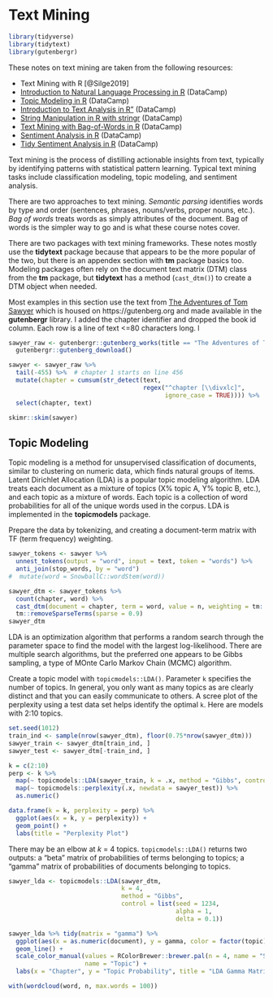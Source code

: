 # Text Mining

```r
library(tidyverse)
library(tidytext)
library(gutenbergr)
```

These notes on text mining are taken from the following resources:

* Text Mining with R [@Silge2019]
* [Introduction to Natural Language Processing in R](https://campus.datacamp.com/courses/introduction-to-natural-language-processing-in-r) (DataCamp)
* [Topic Modeling in R](https://www.datacamp.com/courses/topic-modeling-in-r) (DataCamp)
* [Introduction to Text Analysis in R"](https://www.datacamp.com/courses/introduction-to-text-analysis-in-r) (DataCamp)
* [String Manipulation in R with stringr](https://www.datacamp.com/courses/string-manipulation-with-stringr-in-r) (DataCamp)
* [Text Mining with Bag-of-Words in R](https://www.datacamp.com/courses/text-mining-with-bag-of-words-in-r) (DataCamp)
* [Sentiment Analysis in R](https://www.datacamp.com/courses/sentiment-analysis-in-r) (DataCamp)
* [Tidy Sentiment Analysis in R](https://www.datacamp.com/community/tutorials/sentiment-analysis-R) (DataCamp)


Text mining is the process of distilling actionable insights from text, typically by identifying patterns with statistical pattern learning. Typical text mining tasks include classification modeling, topic modeling, and sentiment analysis.

There are two approaches to text mining.  *Semantic parsing* identifies words by type and order (sentences, phrases, nouns/verbs, proper nouns, etc.).  *Bag of words* treats words as simply attributes of the document.  Bag of words is the simpler way to go and is what these course notes cover.

There are two packages with text mining frameworks. These notes mostly use the **tidytext** package because that appears to be the more popular of the two, but there is an appendex section with **tm** package basics too. Modeling packages often rely on the document text matrix (DTM) class from the **tm** package, but **tidytext** has a method (`cast_dtm()`) to create a DTM object when needed.

Most examples in this section use the text from <u>The Adventures of Tom Sawyer</u> which is housed on https://gutenberg.org and made available in the **gutenbergr** library. I added the chapter identifier and dropped the book id column. Each row is a line of text <=80 characters long.
l
```r
sawyer_raw <- gutenbergr::gutenberg_works(title == "The Adventures of Tom Sawyer") %>%
  gutenbergr::gutenberg_download()

sawyer <- sawyer_raw %>%
  tail(-455) %>%  # chapter 1 starts on line 456
  mutate(chapter = cumsum(str_detect(text, 
                                     regex("^chapter [\\divxlc]", 
                                           ignore_case = TRUE)))) %>%
  select(chapter, text)

skimr::skim(sawyer)
```


## Topic Modeling

Topic modeling is a method for unsupervised classification of documents, similar to clustering on numeric data, which finds natural groups of items.  Latent Dirichlet Allocation (LDA) is a popular topic modeling algorithm. LDA treats each document as a mixture of topics (X% topic A, Y% topic B, etc.), and each topic as a mixture of words.  Each topic is a collection of word probabilities for all of the unique words used in the corpus. LDA is implemented in the **topicmodels** package.

Prepare the data by tokenizing, and creating a document-term matrix with TF (term frequency) weighting. 

```r
sawyer_tokens <- sawyer %>%
  unnest_tokens(output = "word", input = text, token = "words") %>%
  anti_join(stop_words, by = "word")
#  mutate(word = SnowballC::wordStem(word))

sawyer_dtm <- sawyer_tokens %>%
  count(chapter, word) %>%
  cast_dtm(document = chapter, term = word, value = n, weighting = tm::weightTf) %>%
  tm::removeSparseTerms(sparse = 0.9)
sawyer_dtm
```
 
LDA is an optimization algorithm that performs a random search through the parameter space to find the model with the largest log-likelihood. There are multiple search algorithms, but the preferred one appears to be Gibbs sampling, a type of MOnte Carlo Markov Chain (MCMC) algorithm.

Create a topic model with `topicmodels::LDA()`.  Parameter `k` specifies the number of topics. In general, you only want as many topics as are clearly distinct and that you can easily communicate to others. A scree plot of the perplexity using a test data set helps identify the optimal `k`. Here are models with 2:10 topics.

```r
set.seed(1012)
train_ind <- sample(nrow(sawyer_dtm), floor(0.75*nrow(sawyer_dtm)))
sawyer_train <- sawyer_dtm[train_ind, ]
sawyer_test <- sawyer_dtm[-train_ind, ]

k = c(2:10)
perp <- k %>% 
  map(~ topicmodels::LDA(sawyer_train, k = .x, method = "Gibbs", control = list(seed = 1234))) %>%
  map(~ topicmodels::perplexity(.x, newdata = sawyer_test)) %>%
  as.numeric()

data.frame(k = k, perplexity = perp) %>%
  ggplot(aes(x = k, y = perplexity)) + 
  geom_point() + 
  labs(title = "Perplexity Plot")
```

There may be an elbow at *k* = 4 topics. 
`topicmodels::LDA()` returns two outputs: a "beta" matrix of probabilities of terms belonging to topics; a "gamma" matrix of probabilities of documents belonging to topics.

```r
sawyer_lda <- topicmodels::LDA(sawyer_dtm, 
                               k = 4, 
                               method = "Gibbs", 
                               control = list(seed = 1234,
                                              alpha = 1,
                                              delta = 0.1))
```

```r
sawyer_lda %>% tidy(matrix = "gamma") %>%
  ggplot(aes(x = as.numeric(document), y = gamma, color = factor(topic))) +
  geom_line() +
  scale_color_manual(values = RColorBrewer::brewer.pal(n = 4, name = "Set1"),
                     name = "Topic") +
  labs(x = "Chapter", y = "Topic Probability", title = "LDA Gamma Matrix")
```

```r
with(wordcloud(word, n, max.words = 100))
```

<!--

```r
custom_stop_words <- tribble(
  ~word, ~lexicon,
  "t.co", "custom",
  "https", "custom",
  "http", "custom",
  "di", "custom",
  "il", "custom",
  "la", "custom",
  "clinton", "custom"
)

tweets_words <- tweets %>%
  filter(str_detect(str_to_lower(content), "clinton")) %>%
  unnest_tokens(output = "word", input = content, token = "words") %>%
  filter(xfun::is_ascii(word) == TRUE) %>%  # garbage chars
  anti_join(stop_words, by = "word") %>%
  anti_join(custom_stop_words, by = "word") %>%
  mutate(word = SnowballC::wordStem(word))

tweets_dtm <- tweets_words %>%
  count(tweet_id, word) %>%
  cast_dtm(document = tweet_id, term = word, value = n, weighting = tm::weightTf) %>%
  tm::removeSparseTerms(sparse = 0.999)

print(tweets_dtm)
```




The elbow is not obvious, but maybe it is in the range of 4-8 topics. Let's go with 4 topics. 

```r
tweets_lda <- topicmodels::LDA(tweets_dtm, k = 4, method = "Gibbs", control = list(seed = 1234))
```

The tidytext package provides a `tidy()` method for extracting the per-topic/word probabilities, called $\beta$ from the model.

```r
tweets_lda %>%
  tidy(matrix = "beta") %>%
  group_by(topic) %>%
  top_n(n = 10, wt = beta) %>%
  ungroup() %>%
#  arrange(topic, -beta) %>%
  mutate(term = reorder_within(term, beta, topic)) %>%
  ggplot(aes(x = term, y = beta, fill = factor(topic))) +
  geom_col(show.legend = FALSE) +
  scale_x_reordered() +
  coord_flip() +
  facet_wrap(~ topic, scales = "free")
```

Topic 1 focuses on the black lives matter movement; topic two on lynching; topic 3 on the elecdtion, and topic 4 on Trump. Another way to look at the betas is to identify terms that had the greatest difference in beta between one topic and the next most probable topic. A good way to do this is with the log ratio of the two, $log_2(\beta_2 / \beta_1)$.  Log ratios are useful because the differences are symmetrical ($log_2(2) = 1$, and $log_2(.5) = -1$).  To constrain the analysis to a set of especially relevant words, filter for relatively common words having a beta greater than 1/1000 in at least one topic.
  
```r
tweets_lda %>% 
  tidy(matrix = "beta") %>%
  mutate(topic = paste0("topic", topic)) %>%
  group_by(term) %>%
  arrange(desc(beta)) %>%
  slice_head(n = 2) %>%
  summarize(.groups = "drop", min_beta = min(beta), max_beta = max(beta)) %>%
#  ungroup() %>%
#  pivot_wider(names_from = topic, values_from = beta) %>%
  filter(min_beta > 0.001 | max_beta > 0.001) %>%
  mutate(log_ratio = log2(max_beta / min_beta)) %>%
  top_n(n = 20, w = abs(log_ratio)) %>%
  arrange(-log_ratio) %>%
  ggplot(aes(x = fct_rev(fct_inorder(term)), y = log_ratio)) +
  geom_col() +
  coord_flip()
```

You can summarize how the documents (tweets) mapped to the topics using the gamma matrix, the per-document-per-topic probabilities.

```r
tweets_lda %>%
  tidy(matrix = "gamma") %>%
  group_by(document) %>%
  arrange(desc(gamma)) %>%
  slice(1) %>%
  ungroup() %>%
  group_by(topic) %>%
  summarize(.groups = "drop", n = n(), avg = mean(gamma))
```

Only 7 tweets mapped most strongly to topic 3, but the average weights per topic were similar. For further analysis, you can attach topics to the original data with `augment()`.

```r
tweets_words_aug <- augment(tweets_lda, data = tweets_dtm)
```


If you already have 

As an example, use topic modeling to see whether the chapters for four books cluster into the right books.

```r


books <- gutenberg_works(title %in% c("Twenty Thousand Leagues under the Sea", 
                                      "The War of the Worlds",
                                      "Pride and Prejudice", 
                                      "Great Expectations")) %>%
  gutenberg_download(meta_fields = "title")

by_chapter <- books %>%
  group_by(title) %>%
  mutate(chapter = cumsum(str_detect(text, regex("^chapter ", ignore_case = TRUE)))) %>%
  ungroup() %>%
  filter(chapter > 0) %>%
  unite(document, title, chapter)

by_chapter_word <- by_chapter %>%
  unnest_tokens(output = word, input = text, token = "words")

word_counts <- by_chapter_word %>%
  anti_join(stop_words) %>%
  count(document, word, sort = TRUE) %>%
  ungroup()

word_counts
```

The `topmodels` library requires `DocumentTermMatrix` objects, so cast `word_counts`.

```r
chapters_dtm <- word_counts %>%
  cast_dtm(document = document, term = word, value = n)

chapters_dtm
```

Create a four-topic model.

```r
chapters_lda <- topicmodels::LDA(chapters_dtm, k = 4, control = list(seed = 1234))
chapters_lda
```

What are the per-topic/word probabilities?

```r
chapter_topics <- tidy(chapters_lda, matrix = "beta")
chapter_topics
```

For each combination, the model computes the probability of that term being generated from that topic. The top 5 terms per topic are:

```r
top_terms <- chapter_topics %>%
  group_by(topic) %>%
  top_n(n = 5, wt = beta) %>%
  ungroup() %>%
  arrange(topic, -beta)

top_terms %>%
  ggplot(aes(x = reorder_within(term, beta, topic), y = beta, fill = factor(topic))) +
  geom_col(show.legend = FALSE) +
  facet_wrap(~ topic, scales = "free") +
  coord_flip() +
  scale_x_reordered()
```

These topics are pretty clearly associated with the four books!  Each "document" in this analysis was a single chapter. Which topics are associated with each document - can we put the chapters back together into the correct books? Examining the per-document-per-topic probabilities, (gamma).

Separate the document name into title and chapter, then visualize the per-document-per-topic probability for each. 

```r
chapters_gamma <- tidy(chapters_lda, matrix = "gamma") %>%
  separate(document, c("title", "chapter"), sep = "_", convert = TRUE)

chapters_gamma %>%
  mutate(title = reorder(title, gamma * topic)) %>%
  ggplot(aes(factor(topic), y = gamma)) + 
  geom_boxplot() +
  facet_wrap(~ title)

```

Almost all chapters from Pride and Prejudice, War of the Worlds, and Twenty Thousand Leagues Under the Sea were uniquely identified as a single topic each.  Some chapters from Great Expectations (topic 4) were somewhat associated with other topics. 

Are there any cases where the topic most associated with a chapter belonged to another book? First we’d find the topic that was most associated with each chapter using top_n(), which is effectively the “classification” of that chapter.  We can then compare each to the “consensus” topic for each book (the most common topic among its chapters), and see which were most often misidentified.

```r
chapter_classifications <- chapters_gamma %>%
  group_by(title, chapter) %>%
  top_n(1, gamma) %>%
  ungroup()

chapter_classifications

book_topics <- chapter_classifications %>%
  count(title, topic) %>%
  group_by(title) %>%
  top_n(1, n) %>%
  ungroup() %>%
  transmute(consensus = title, topic)

chapter_classifications %>%
  inner_join(book_topics, by = "topic") %>%
  filter(title != consensus)
```

Only two chapters from Great Expectations were misclassified.

The `augment()` function adds model output (token count and topic classification) to the original observations. 

```r
assignments <- augment(chapters_lda, data = chapters_dtm)
assignments
```

Combine with the book_topics summarization to assess the misclassifications.

```r
assignments <- assignments %>%
  separate(document, c("title", "chapter"), sep = "_", convert = TRUE) %>%
  inner_join(book_topics, by = c(".topic" = "topic"))
```

A good way to visualize the misclassifications is with a confusion matrix.

```r
library(scales)

assignments %>%
  count(title, consensus, wt = count) %>%
  group_by(title) %>%
  mutate(percent = n / sum(n)) %>%
  ggplot(aes(consensus, title, fill = percent)) +
  geom_tile() +
  scale_fill_gradient2(high = "red", label = percent_format()) +
  theme_minimal() +
  theme(axis.text.x = element_text(angle = 90, hjust = 1),
        panel.grid = element_blank()) +
  labs(x = "Book words were assigned to",
       y = "Book words came from",
       fill = "% of assignments")
```

We notice that almost all the words for Pride and Prejudice, Twenty Thousand Leagues Under the Sea, and War of the Worlds were correctly assigned, while Great Expectations had a fair number of misassigned words (which, as we saw above, led to two chapters getting misclassified).  What were the most commmonly mistaken words?

```r
wrong_words <- assignments %>%
  filter(title != consensus)

wrong_words %>%
  count(title, consensus, term, wt = count) %>%
  ungroup() %>%
  arrange(desc(n))
```


## Sentiment Analysis

A typical sentiment analysis involves unnesting tokens with `unnest_tokens()`, assigning sentiments with `inner_join(sentiments)`, counting tokens with `count()`, and summarizing and visualizing.

The tidytext package contains four sentiment lexicons, all based on unigrams. 

* **nrc**. binary “yes”/“no” for categories positive, negative, anger, anticipation, disgust, fear, joy, sadness, surprise, and trust. 
* **bing**. “positive”/“negative” classification. 
* **AFINN**. score between -5 (most negative) and 5 (most positive).
* **loughran**. "positive"/"negative"/"litigious"/"uncertainty"/"constraining"/"superflous" classification.

You can view the sentiment assignments with `get_sentiments(lexicon = c("afinn", "bing", nrc", "laughlin"))`

```r
x1 <- get_sentiments(lexicon = "nrc") %>%
  count(sentiment) %>%
  mutate(lexicon = "nrc")
x2 <- get_sentiments(lexicon = "bing") %>%
  count(sentiment) %>%
  mutate(lexicon = "bing")
x3 <- get_sentiments(lexicon = "afinn") %>%
  count(value) %>%
  mutate(lexicon = "afinn") %>%
  mutate(sentiment = as.character(value)) %>%
  select(-value)
x4 <- get_sentiments(lexicon = "loughran") %>%
  count(sentiment) %>%
  mutate(lexicon = "loughran")
x <- bind_rows(x1, x2, x3, x4)

ggplot(x, aes(x = fct_reorder(sentiment, n), y = n, fill = lexicon)) +
  geom_col(show.legend = FALSE) +
  coord_flip() +
  labs(title = "Sentiment Counts", x = "", y = "") +
  facet_wrap(~ lexicon, scales = "free")
```

Here is a sentiment analysis of sections of 80 lines of Jane Austin's books.  *(Small sections may not have enough words to get a good estimate of sentiment, and large sections can wash out the narrative structure.  80 lines seems about right.)*

```r
austin_tidy %>%
  inner_join(get_sentiments("bing")) %>%
  count(book, index = linenumber %/% 80, sentiment) %>%
  pivot_wider(names_from = sentiment, values_from = n, values_fill = list(n = 0)) %>%
  mutate(sentiment = positive - negative) %>%
  ggplot(aes(x = index, y = sentiment, fill = book)) +
  geom_col(show.legend = FALSE) +
  facet_wrap(~book, ncol = 2, scales = "free_x")
```

Fair to say Jane Austin novels tend to have a happy ending?  The three sentiment lexicons provide different views of THE data.  Here is a comparison of the lexicons using one of Jane Austin's novels, "Pride and Prejudice".

```r
# AFINN lexicon measures sentiment with a numeric score between -5 and 5.
afinn <- austin_tidy %>% 
  filter(book == "Pride & Prejudice") %>%
  inner_join(get_sentiments("afinn"), by = "word") %>% 
  group_by(index = linenumber %/% 80) %>% 
  summarise(sentiment = sum(value)) %>% 
  mutate(method = "AFINN")

# Bing and nrc categorize words in a binary fashion, either positive or negative.
bing <- austin_tidy %>%
  filter(book == "Pride & Prejudice") %>%
  inner_join(get_sentiments("bing"), by = "word") %>% 
  count(index = linenumber %/% 80, sentiment) %>%
  pivot_wider(names_from = sentiment, values_from =  n, values_fill = list(n = 0)) %>%
  mutate(sentiment = positive - negative) %>% 
  mutate(method = "Bing") %>%
  select(index, sentiment, method)

nrc <- austin_tidy %>%
  filter(book == "Pride & Prejudice") %>%
  inner_join(get_sentiments("nrc") %>% filter(sentiment %in% c("positive", "negative")), by = "word") %>% 
  count(index = linenumber %/% 80, sentiment) %>%
  pivot_wider(names_from = sentiment, values_from = n, values_fill = list(n = 0)) %>%
  mutate(sentiment = positive - negative) %>% 
  mutate(method = "NRC") %>%
  select(index, sentiment, method)

bind_rows(afinn, bing, nrc) %>%
  ggplot(aes(index, sentiment, fill = method)) +
  geom_col(show.legend = FALSE) +
  facet_wrap(~method, ncol = 1, scales = "free_y")
```

In this example, and in general, **NRC** sentiment tends to be high, **AFINN** sentiment has more variance, and **Bing** sentiment finds longer stretches of similar text.  However, all three agree roughly on the overall trends in the sentiment through a narrative arc.

What are the top-10 positive and negative words?  Using the Bing lexicon, get the counts, then `group_by(sentiment)` and `top_n()` to the top 10 in each category.  

```r
austin_tidy %>%
  filter(book == "Pride & Prejudice") %>%
  inner_join(get_sentiments("bing"), by = "word") %>% 
  count(word, sentiment, sort = TRUE) %>%
  group_by(sentiment) %>%
  top_n(n = 10, wt = n) %>%
  ggplot(aes(x = fct_reorder(word, n), y = n, fill = sentiment)) +
  geom_col(show.legend = FALSE) +
  facet_wrap(~sentiment, scales = "free_y") +
  coord_flip() +
  labs(y = "Contribution to Sentiment",
       x = "")
```

Uh oh, "miss" is a red-herring - in Jane Austin novels it often refers to an unmarried woman.  Drop it from the analysis by appending it to the stop-words list.

```r
austin_tidy %>%
  anti_join(bind_rows(stop_words,
                      tibble(word = c("miss"), lexicon = c("custom")))) %>%
  filter(book == "Pride & Prejudice") %>%
  inner_join(get_sentiments("bing")) %>% 
  count(word, sentiment, sort = TRUE) %>%
  group_by(sentiment) %>%
  top_n(n = 10, wt = n) %>%
  ggplot(aes(x = fct_reorder(word, n), y = n, fill = sentiment)) +
  geom_col(show.legend = FALSE) +
  facet_wrap(~sentiment, scales = "free_y") +
  coord_flip() +
  labs(y = "Contribution to Sentiment",
       x = "")
```

Better!

A common way to visualize sentiments is with a word cloud.  

```r
austin_tidy %>%
  anti_join(bind_rows(stop_words,
                      tibble(word = c("miss"), lexicon = c("custom")))) %>%
  filter(book == "Pride & Prejudice") %>%
  count(word) %>%
  with(wordcloud(word, n, max.words = 100))
```

`comparison.cloud` is another implementation of a word cloud.  It takes a matrix input.

```r
x <- austin_tidy %>%
  anti_join(bind_rows(stop_words,
                      tibble(word = c("miss"), lexicon = c("custom")))) %>%
  inner_join(get_sentiments("bing")) %>% 
  filter(book == "Pride & Prejudice") %>%
  count(word, sentiment, sort = TRUE) %>%
  pivot_wider(names_from = sentiment, values_from = n, values_fill = list(n = 0)) %>%
  as.data.frame()
rownames(x) <- x[,1]
comparison.cloud(x[, 2:3])
rm(x)
```

Sometimes it makes more sense to analyze entire sentences.  Specify `unnest_tokens(..., token = "sentences")` to override the default `token = "word"`.

```r
austen_books() %>%
  group_by(book) %>%
  mutate(linenumber = row_number(),
         chapter = cumsum(str_detect(text, regex("^chapter [\\divxlc]",
                                                 ignore_case = TRUE)))) %>%
  ungroup() %>%
  unnest_tokens(output = word, input = text, token = "sentences")

```

### N-Grams

Create n-grams by specifying `unnest_tokens(..., token = "ngrams", n)` where `n = 2` is a bigram, etc.  To remove the stop words, `separate` the n-grams, then filter on the `stop_words` data set.

```r
austin.2gram <- austen_books() %>%
  group_by(book) %>%
  mutate(linenumber = row_number(),
         chapter = cumsum(str_detect(text, regex("^chapter [\\divxlc]",
                                                 ignore_case = TRUE)))) %>%
  ungroup() %>%
  unnest_tokens(output = bigram, input = text, token = "ngrams", n = 2)

austin.2gram <- austin.2gram %>%
  separate(bigram, c("word1", "word2"), sep = " ") %>%
  filter(!word1 %in% stop_words$word &
           !word2 %in% stop_words$word &
           !is.na(word1) & !is.na(word2)) %>%
  unite(bigram, word1, word2, sep = " ")

austin.2gram %>%
  count(book, bigram, sort = TRUE)
```

Here are the most commonly mentioned streets in Austin's novels.

```r
austin.2gram %>%
  separate(bigram, c("word1", "word2"), sep = " ") %>%
  filter(word2 == "street") %>%
  count(book, word1, sort = TRUE)
```

Use the TFIDF statistic to compare words among documents. The term's frequency (TF) is its proportion of the words in the document. The inverse document frequence (IDF) is the log of the inverse ratio of documents in which the term appears. The product of TF and IDF (TFIDF) indicates how important a word is to a document in a collection or corpus. A term's TFIDF increases with its frequency in the document and decreases with the number of documents in the corpus that contain it.

Calculate the cosine similarity, the angle in multidimensional space between two vectors ($cos(\theta) = (A \cdot B) / ||A||||B||)$), to determine how similar two items are. Use `widyr::pairwise_similarity()` to calculate the cosine similarity of all pairs of items in a tidy table.

```r
austen %>%
  unnest_tokens(output = "word", input = "text", token = "words") %>%
  anti_join(stop_words, by = "word") %>%
  count(book, word) %>%
  bind_tf_idf(term = word, document = book, n = n) %>%
  pairwise_similarity(item = book, feature = word, value = tf_idf) %>%
  arrange(desc(similarity))
```

```r
austen_books() %>%
  group_by(book) %>%
  mutate(linenumber = row_number(),
         chapter = cumsum(str_detect(text, regex("^chapter [\\divxlc]",
                                                 ignore_case = TRUE)))) %>%
  ungroup() %>%
  unnest_tokens(output = bigram, input = text, token = "ngrams", n = 2) %>%
  separate(bigram, c("word1", "word2"), sep = " ") %>%
  filter(!word1 %in% stop_words$word &
           !word2 %in% stop_words$word &
           !is.na(word1) & !is.na(word2)) %>%
  unite(bigram, word1, word2, sep = " ")
austin.2gram %>%
  count(book, bigram) %>%
  bind_tf_idf(bigram, book, n) %>%
  group_by(book) %>%
  top_n(n = 10, wt = tf_idf) %>%
  ggplot(aes(x = fct_reorder(bigram, n), y = tf_idf, fill = book)) +
  geom_col(show.legend = FALSE) +
  facet_wrap(~book, scales = "free_y", ncol = 2) +
  labs(y = "tf-idf of bigram to novel") +
  coord_flip() 
```


A good way to visualize bigrams is with a network graph.  Packages `igraph` and `ggraph` provides tools for this purpose.

```r
set.seed(2016)

austen_books() %>%
  group_by(book) %>%
  mutate(linenumber = row_number(),
         chapter = cumsum(str_detect(text, regex("^chapter [\\divxlc]",
                                                 ignore_case = TRUE)))) %>%
  ungroup() %>%
  unnest_tokens(output = bigram, input = text, token = "ngrams", n = 2) %>%
  separate(bigram, c("word1", "word2"), sep = " ") %>%
  filter(!word1 %in% stop_words$word &
           !word2 %in% stop_words$word &
           !is.na(word1) & !is.na(word2)) %>%
  count(word1, word2) %>%
  filter(n > 20) %>%
  graph_from_data_frame() %>%  # creates unformatted "graph"
  ggraph(layout = "fr") +
  geom_edge_link(aes(edge_alpha = n), 
                 show.legend = FALSE,
                 arrow = grid::arrow(type = "closed", 
                                     length = unit(.15, "inches")), 
                 end_cap = circle(.07, 'inches')) +
  geom_node_point(color = "lightblue", 
                  size = 5) +
  geom_node_text(aes(label = name), vjust = 1, hjust = 1) +
  theme_void()
```


If you want to count the number of times that two words appear within the same document, or to see how correlated they are, widen the data with the `widyr` package.

```r
austen_books() %>%
  filter(book == "Pride & Prejudice") %>%
  mutate(section = row_number() %/% 10) %>%
  filter(section > 0) %>%
  unnest_tokens(word, text) %>%
  filter(!word %in% stop_words$word) %>%
  pairwise_count(word, section, sort = TRUE)
```

The correlation among words is how often they appear together relative to how often they appear separately.  The phi coefficient is defined

$$\phi = \frac{n_{11}n_{00} - n_{10}n_{01}}{\sqrt{n_{1.}n_{0.}n_{.1}n_{.0}}}$$

where $n_{10}$ means number of times section has word x, but not word y, and $n_{1.}$ means total times section has word x.  This lets us pick particular interesting words and find the other words most associated with them.

```r
austen_books() %>%
  filter(book == "Pride & Prejudice") %>%
  mutate(section = row_number() %/% 10) %>%
  filter(section > 0) %>%
  unnest_tokens(word, text) %>%
  filter(!word %in% stop_words$word) %>%
  pairwise_cor(word, section, sort = TRUE) %>%
  filter(item1 %in% c("elizabeth", "pounds", "married", "pride")) %>%
  group_by(item1) %>%
  top_n(n = 4) %>%
  ungroup() %>%
  mutate(item2 = reorder(item2, correlation)) %>%
  ggplot(aes(x = item2, y = correlation)) +
  geom_bar(stat = "identity") +
  facet_wrap(~ item1, scales = "free") +
  coord_flip()
```

You can use the correlation to set a threshold for a graph.

```r
set.seed(2016)

austen_books() %>%
  filter(book == "Pride & Prejudice") %>%
  mutate(section = row_number() %/% 10) %>%
  filter(section > 0) %>%
  unnest_tokens(word, text) %>%
  filter(!word %in% stop_words$word) %>%
  # filter to relatively common words
  group_by(word) %>%
  filter(n() > 20) %>%
  pairwise_cor(word, section, sort = TRUE) %>%
  filter(correlation > .15) %>%  # relatively correlated words
  graph_from_data_frame() %>%
  ggraph(layout = "fr") +
  geom_edge_link(aes(edge_alpha = correlation), show.legend = FALSE) +
  geom_node_point(color = "lightblue", size = 5) +
  geom_node_text(aes(label = name), repel = TRUE) +
  theme_void()
```


### Converting to and from non-tidy formats

One of the most common objects in text mining packages is the document term matrix (DTM) where each row is a document, each column a term, and each value an appearance count.  The `broom` package contains functions to convert between DTM and tidy formats.

Convert a DTM object into a tidy data frame with `tidy()`.  Convert a tidy object into a sparse matrix with `cast_sparse()`, into a DTM with `cast_dtm()`, and into a "dfm" for quanteda with `cast_dfm()`.  

```r
data("AssociatedPress", package = "topicmodels")
AssociatedPress
Terms(AssociatedPress) %>% head()
```

Create a tidy version of `AssociatedPress` with `tidy()`.

```r
ap_td <- tidy(AssociatedPress)
ap_td %>% 
  inner_join(get_sentiments("bing"), by = c(term = "word")) %>%
  count(sentiment, term, wt = count) %>%
  ungroup() %>%
  filter(n >= 200) %>%
  mutate(n = ifelse(sentiment == "negative", -n, n)) %>%
  arrange(n) %>%
  ggplot(aes(x = fct_inorder(term), y = n, fill = sentiment)) +
  geom_bar(stat = "identity") +
  labs(title = "Most Common AP Sentiment Words",
       x = "",
       y = "Contribution to Sentiment") +
  theme(legend.position = "top", 
        legend.title = element_blank()) +
  coord_flip()
```

The document-feature matrix `dfm` class from the `quanteda` text-mining package is another implementation of a document-term matrix.  Here are the terms most specific (highest tf-idf) from each of four selected inaugural addresses.  

```r
data("data_corpus_inaugural", package = "quanteda")
inaug_dfm <- quanteda::dfm(data_corpus_inaugural, verbose = FALSE)
head(inaug_dfm)

inaug_td <- tidy(inaug_dfm)
head(inaug_td)

inaug_td %>% 
  bind_tf_idf(term = term, document = document, n = count) %>%
  group_by(document) %>%
  top_n(n = 10, wt = tf_idf) %>%
  ungroup() %>%
  filter(document %in% c("1861-Lincoln", "1933-Roosevelt", "1961-Kennedy", "2009-Obama")) %>%
  arrange(document, desc(tf_idf)) %>%
  ggplot(aes(x = fct_rev(fct_inorder(term)), y = tf_idf, fill = document)) +
  geom_col() +
  labs(x = "") +
  theme(legend.position = "none") +
  coord_flip() +
  facet_wrap(~document, ncol = 2, scales = "free")
```

And here is word frequency trend ocer time for six selected terms. (problem with `extract()` below).

```r
# inaug_td %>%
#   extract(document, "year", "(\\d+)", convert = TRUE) %>%
#   complete(year, term, fill = list(count = 0)) %>%
#   group_by(year) %>%
#   mutate(year_total = sum(count)) %>%
#   filter(term %in% c("god", "america", "foreign", "union", "constitution", "freedom")) %>%
#   ggplot(aes(x = year, y = count / year_total)) + 
#   geom_point() +
#   geom_smooth() +
#   facet_wrap(~ term, scales = "free_y") +
#   scale_y_continuous(labels = scales::percent_format()) +
#   labs(y = "",
#        title = "% frequency of word in inaugural address")
```

Cast tidy data into document-term matrix with `cast_dtm()`, quanteda's dfm with `cast_dfm()`, and sparese matrix with `cast_sparse()`.

```r
inaug_dtm <- cast_dtm(data = inaug_td, document = document, term = term, value = count)
inaug_dfm <- cast_dfm(data = inaug_td, document = document, term = term, value = count)
inaug_sparse <- cast_sparse(data = inaug_td, row = document, column = term, value = count)
```

An untokenized document collection is called a *corpus*. The corpuse may include metadata, such as ID, date/time, title, language, etc.  Corpus metadata is usually stored as lists.  Use `tidy()` to construct a table, one row per document.

```r
data("acq")
print(acq)
acq[[1]]  # first document

acq_td <- tidy(acq)
acq_td
```

### Example

Library `tm.plugin.webmining` connects to online feeds to retrieve news articles based on a keyword.

```r
library(tm.plugin.webmining)
library(purrr)

company <- c("Progressive", "Microsoft", "Apple")
symbol <- c("PRG", "MSFT", "AAPL")
download_articles <- function(symbol) {
  WebCorpus(GoogleFinanceSource(paste0("NASDAQ:", symbol)))
}
#stock_articles <- tibble(company = company,
#                         symbol = symbol) %>%
#  mutate(corpus = map(symbol, download_articles))
#download_articles("MSFT")
#?GoogleFinanceSource()
#corpus <- Corpus(GoogleFinanceSource("NASDAQ:MSFT"))
```

## Text Classification Modeling

The `tweets` data set contains politically charged tweets. Can you train a model to predict the `account_type` (Left or Right) from the tweet text? 

Prepare the data by filtering to just the relevant tweets, tokenizing, and creatiing a document-term matrix with TFIDF weighting. If resources are an issue, experiment with values of parameter `sparse` in `dt::removeSparseTerms()` to get less terms. Below, `sparse = 0.9999` finally gets a respectable term count 14% the size of the orginal count. 

```r
tweets_words <- tweets[1:500, ] %>%
  unnest_tokens(output = "word", input = content, token = "words") %>%
  anti_join(stop_words, by = "word") %>%
  mutate(word = SnowballC::wordStem(word))

tweets_dtm <- tweets_words %>%
  count(tweet_id, word) %>%
  cast_dtm(document = tweet_id, term = word, value = n, weighting = tm::weightTfIdf) %>%
  tm::removeSparseTerms(sparse = 0.999)
print(tweets_dtm)
```

Split the data into an 80:20 train:test split and fit a random forest model.

```r
set.seed(1012)
train_ind <- sample(nrow(tweets_dtm), floor(0.75*nrow(tweets_dtm)))
tweets_train <- tweets_dtm[train_ind, ]
tweets_test <- tweets_dtm[-train_ind, ]

rfc <- randomForest::randomForest(x = as.data.frame(as.matrix(tweets_train)),
                                  y = as.numeric(tweets_train$dimnames$Docs),
                                  nTree = 50)

rfc
plot(caret::varImp(rfc), main="Variable Importance with Random Forest")
```


## Named Entity Recognition

The **qdap** package provides parsing tools for preparing transcript data. 
```r
library(qdap)
```

For example, `freq_terms()` parses text and counts the terms.

```r
freq_terms(DATA$state, top = 5)
```

You can also plot the terms.

```r
plot(freq_terms(DATA$state, top = 5))
```

There are two kinds of the corpus data types, the permanent corpus, **PCorpus**, and the volatile corpus, **VCorpus**. The volatile corpus is held in RAM rather than saved to disk.  Create a volatile corpus with `tm::vCorpous()`. vCorpous() takes either a text source created with `tm::VectorSource()` or a dataframe source created with `Dataframe Source()` where the input dataframe has cols `doc_id`, `text_id` and zero or more metadata columns.

```r
tweets <- read_csv(file = "https://assets.datacamp.com/production/repositories/19/datasets/27a2a8587eff17add54f4ba288e770e235ea3325/coffee.csv")
coffee_tweets <- tweets$text

coffee_source <- VectorSource(coffee_tweets)
coffee_corpus <- VCorpus(coffee_source)

# Text of first tweet
coffee_corpus[[1]][1]
```

In bag of words text mining, cleaning helps aggregate terms, especially words with common stems like "miner" and "mining".  There are several functions useful for preprocessing: `tolower()`, `tm::removePunctuation()`, `tm::removeNumbers()`, `tm::stripWhiteSpace()`, and `removeWords()`.  Apply these functions to the documents in a `VCorpus` object with `tm_map()`.  If the function is not one of the pre-defined functions, wrap it in `content_transformer()`.  Another preprocessing function is `stemDocument()`.

```r
# Create the object: text
text <- "<b>She</b> woke up at       6 A.M. It\'s so early!  She was only 10% awake and began drinking coffee in front of her computer."
tolower(text)
removePunctuation(text)
removeNumbers(text)
stripWhitespace(text)
```

The **qdap** package offers other preprocessing functions.

```r
text <- "<b>She</b> woke up at       6 A.M. It\'s so early!  She was only 10% awake and began drinking coffee in front of her computer."
bracketX(text)
replace_number(text)
replace_abbreviation(text)
replace_contraction(text)
replace_symbol(text)
```

`tm::stopwords("en")` returns a vector of stop words.  You can add to the list with concatenation.

```r
new_stops <- c("coffee", "bean", stopwords("en"))
removeWords(text, new_stops)
```

`tm::stemDocument()` and `tm::stemCompletion()` reduce the variation in terms.

```r
complicate <- c("complicated", "complication", "complicatedly")

stem_doc <- stemDocument(complicate)

comp_dict <- c("complicate")

complete_text <- stemCompletion(stem_doc, comp_dict)
complete_text
```


```r
clean_corpus <- function(corpus){
  corpus <- tm_map(corpus, removePunctuation)
  corpus <- tm_map(corpus, content_transformer(tolower))
  corpus <- tm_map(corpus, removeWords, words = c(stopwords("en"), "coffee", "mug"))
  corpus <- tm_map(corpus, stripWhitespace)
  return(corpus)
}
clean_corp <- clean_corpus(coffee_corpus)
content(clean_corp[[1]])

# compare to original
content(coffee_corpus[[1]])
```

To perform the analysis of the tweets, convert the corpus into either a document term matrix (DTM, documents as rows, terms as cols), or a term document matrix (TDM, terms as rows, documents as cols). 

```r
coffee_tdm <- TermDocumentMatrix(clean_corp)

# Print coffee_tdm data
coffee_tdm

# Convert coffee_tdm to a matrix
coffee_m <- as.matrix(coffee_tdm)

# Print the dimensions of the matrix
dim(coffee_m)

# Review a portion of the matrix
coffee_m[c("star", "starbucks"), 25:35]
```


## Tidy Text

Here are four Jane Austin books from the `janeaustenr`. "Sense & Sensibility" acts as the baseline count, and the other books are faceted for comparison.

```r
custom_stop_words <- tribble(
  ~word, ~lexicon,
  "edward", "CUSTOM",
  "frank", "CUSTOM",
  "thomas", "CUSTOM",
  "fanny", "CUSTOM",
  "anne", "CUSTOM"
)

austin_tidy <- austen_books() %>%
  group_by(book) %>%
  mutate(
    linenumber = row_number(),
    chapter = cumsum(str_detect(text, regex("^chapter [\\divxlc]", ignore_case = TRUE)))
    ) %>%
  ungroup() %>%
  unnest_tokens(output = word, input = text) %>%
  anti_join(stop_words) %>%
  anti_join(custom_stop_words)

austin_tidy %>%
  count(book, word) %>%
  group_by(book) %>%
  mutate(proportion = n / sum(n)) %>% 
  select(-n) %>% 
  pivot_wider(names_from = book, values_from = proportion) %>%
  pivot_longer(cols = `Pride & Prejudice`:`Persuasion`, names_to = "book", values_to = "proportion") %>%
  ggplot(aes(x = proportion, 
             y = `Sense & Sensibility`,
             color = abs(`Sense & Sensibility` - proportion))) +
  geom_abline(color = "gray40", lty = 2) +
  geom_jitter(alpha = 0.1, size = 2.5, width = 0.3, height = 0.3) +
  geom_text(aes(label = word), check_overlap = TRUE, vjust = 1.5) +
  scale_x_log10(labels = percent_format()) +
  scale_y_log10(labels = percent_format()) +
  scale_color_gradient(limits = c(0, 0.001), low = "darkslategray4", high = "gray75") +
  facet_wrap(~book, ncol = 2) +
  theme(legend.position = "none") +
  labs(y = "Sense & Sensibility", x = NULL)
```


## Appendix: Regular Expressions

There are two choices for string manipulation. Base R has `grep()` and `gsub()`. Or you can use the **stringr** package. Both will use the same regular expression patterns. Here are some important ones.

### Base R

`grep()` returns the indices of pattern matches in a vector of strings. Specify parameter `value = TRUE` to get the strings that match the pattern. 

```r
str <- c("abc123", "xyz   789.")
grep("\\w+123", str)   # \w any alphanumeric, + for any length
grep("abc\\d", str)  # \d any digit
grep("\\s", str) # s spaces, \S non-spaces
grep("\\.", str) # . anything, so \. for period
```



### stringr

The **stringr** package is a simple wrapper around the more complete **stringi** package.

Example of finding rows in data frame of book text with "chapter [#]". In `regex()`, "[]" means "any of", "\\d" is any number, and "v", "x", "l", and "c" are just roman numerals. Here is the word-count per chapter.

```r
austen <- janeaustenr::austen_books()
chapter_regex <- stringr::regex("^chapter [\\divxlc]", ignore_case = TRUE)
austen %>%
  filter(book == "Emma") %>%
  mutate(linenumber = row_number(),
         chapter = cumsum(str_detect(text, chapter_regex))) %>%
  ungroup() %>%
  unnest_tokens(output = "word", input = text, token = "words") %>%
  count(chapter)
```


* `str_c()` concatenates strings, similar to with `paste()` and `paste0()`.  
```r
str_c("hello", "world", sep = " ")
```

* `str_replace(string, pattern, replacment)` replaces `pattern` with `replacement`.  
```r
str_replace("If the future's looking bleek", pattern = fixed("bleek"), replacement = "dark")
```

* `str_replace_na(string, replacement)` replaces NAs.
```r
str_replace_na(c("We're the ones ", NA, "have to shine"), replacement = "who ")
```

* `str_split(string, pattern, simplify = FALSE)` splits `string` by `pattern` into a list of vectors, or matrix if `simplify = TRUE`. 
```r
str_split("If there's no one in control", pattern = " ", simplify = TRUE)
```

* `str_c(..., sep)` concatenates a vector of strings, separated by `sep`.
```r
str_c("we're", "the", "ones", "who", "draw", "the", "line", sep = " ")
```

`str_sub(string, start, end)` returns substring of `string` from `start` to `end`.  Use negatives to start from the end of the string.
```r
my_str <- "Although we live in trying times"
str_sub(my_str, start = 1, end = 5)
str_sub(my_str, start = -4, end = -1)
```

* `str_length(string)` returns the number of characters in a string.
```r
str_length("We're the ones who have to try")
```

* `str_detect(string, pattern)` returns booleans where `string` matches `pattern`.
```r
str_detect(c("Although we know", "that time",  "has wings"), pattern = fixed("wings"))
```

* `str_match(string, pattern)` returns matching strings where `string` matches `pattern`.
```r
str_match(c("Although we know", "that time",  "has wings"), pattern = "wings")
```

* `str_subset(string, pattern)` returns string matches where `string` matches `pattern`.
```r
str_subset(c("Although we know", "that time",  "has wings"), pattern = fixed("wings"))
```

* `str_count(string, pattern)` returns a count of matches where `string` matches `pattern`.
```r
str_count(c("Although we know", "that time",  "has wings"), pattern = fixed("wings"))
```

* `str_extract(string, pattern)` returns the part of the `string` matching `pattern`.
```r
str_extract(c("We're the ones", "who have to fly"), pattern = " t..")
```

### Regular Expressions

The **rebus** package is a good resource for building regular expressions.

```r
library(rebus)
```

The `%R%` operator concatenates the regular expression.  `START` represents regex "^" meaning "starting with".  `END` represents regex "$" meaning "ending with".
```r
x <- austen_books() %>% 
  filter(book == "Sense & Sensibility") %>%
  select(text) %>%
  head(100) %>%
  pull()
```

Here are lines from Sense & Sensibility that start with "Mr".
```r
str_subset(x, pattern = START %R% "Mr")
```

`ANY_CHAR` represents regex "."  Here are lines from Sense & Sensibility with pattern "*handsome*"
```r
str_subset(x, pattern = ANY_CHAR %R% "handsome" %R% ANY_CHAR)
```

`char_class()` is similar to `ANY_CHAR` except that it matches any character from the string parameter.  It is the same as regex "[]".  The opposite is `negated_char_class()`, which is the same as "[^]".  `char_class()` can accept ranges, such as "0-9", and "a-z".  `DGT` is the same thing as "0-9".  
```r
str_subset(c("apple", "Aardvark", "Orukidn"), char_class("Aa"))
```


`DOT`, `CARAT`, and `DOLLAR` represent special characters, "\.", "\%", and "\$".  Function `or()` provides alteration.

```r
str_match(c("kittycat", "doggone"), pattern = or("dog", "cat"))
```

Look for repeating patterns with `optional()`, `zero_or_more()`, `one_or_more()`, and `repeated()`.

Wrap a rebus expression in `capture()` to create a column in the output for the match to each captured part of the regex.
```r
phone_string <- c("555-123-4567", 
                  "(555)123-4567", 
                  "555.123.4567", 
                  "555-123-4567 (M), 555-123-7654 (H)")
phone_pattern <- 
  capture(DGT %R% DGT %R% DGT) %R% zero_or_more(char_class("()-.")) %R% 
  capture(DGT %R% DGT %R% DGT) %R% zero_or_more(char_class("()-.")) %R%
  capture(DGT %R% DGT %R% DGT %R% DGT)

# first match with str_match()
phone_match <- str_match(phone_string, pattern = phone_pattern)
str_c("(", phone_match[, 2], ")", phone_match[, 3], "-", phone_match[, 4])

# all matches with str_match_all() and lapply()
phone_match_all <- str_match_all(phone_string, pattern = phone_pattern)
lapply(phone_match_all, function(x){str_c("(", x[, 2], ")", x[, 3], "-", x[, 4])}) %>% unlist()
```

You can refer to captured patterns with `REF[0-9]`.
```r
str_match(c("hello", "sweet", "kitten"), 
  pattern = capture(LOWER) %R% REF1)
```

Here is an exercise working with the Oscal Wilde play "The Importance of Being Earnest".

```r
earnest <- read_lines("http://s3.amazonaws.com/assets.datacamp.com/production/course_2922/datasets/importance-of-being-earnest.txt")
```

The text is between the lines with "START OF THE PROJECT" and "END OF THE PROJECT".  `str_which()` returns the indices where the string contains the pattern. The text consists of an introduction and the play itself.  The play starts at "FIRST ACT".
```r
start <- str_which(earnest, fixed("START OF THE PROJECT"))
end <- str_which(earnest, fixed("END OF THE PROJECT"))
earnest_sub <- earnest[(start+1):(end-1)]

play_start <- str_which(earnest_sub, "FIRST ACT")
intro_line_index <- 1:(play_start - 1)
intro_text <- earnest_sub[intro_line_index]
play_text <- earnest_sub[-intro_line_index]

# remove the emptly lines
play_lines <- play_text[str_length(play_text) > 0] %>% as.character()

# print first 20 lines
writeLines(play_lines[1:20])
```

How would you identify lines where the character is starting to speak?  You might look for a capitalized word followed by a ".".
```r
pattern <- START %R% ascii_upper() %R% one_or_more(WRD) %R% DOT

lines <- str_subset(play_lines, pattern)

# Extract the matching string (the character speaking)
who <- str_extract(lines, pattern)

# Let's see what we have
unique(who)
```

Close, but not perfect.  If you know the characters, just search for them directly.  `or1()` is like `or()` but lets you supply a vector of strings.
```r
characters <- c("Algernon", "Jack", "Lane", "Cecily", "Gwendolen", "Chasuble", 
  "Merriman", "Lady Bracknell", "Miss Prism")

pattern <- START %R% or1(characters) %R% DOT

lines <- str_subset(play_lines, pattern)

# Extract the matching string (the character speaking)
who <- str_extract(lines, pattern)

# Let's see what we have
unique(who)

# Lines per character 
table(who)
```


## Appendix: tidytext

The tidy text format is a table with one token (meaningful unit of text, such as a word) per row.  The **tidytext** package assists with the major tasks in text analysis. 

A typical text analysis using tidy data principles unnests tokens with `unnest_tokens()`, anti-joins unimportant "stop words" from `tidytext::stop_words`, and summarizes token counts `count()`. In between you might also reduce words to their stems with `SnowballC::wordStem()`.

```r
custom_stop_words <- tribble(
  ~word, ~lexicon,
  "t.co", "custom",
  "https", "custom",
  "http", "custom",
  "di", "custom",
  "il", "custom",
  "la", "custom"
)

tweets_tidy <- tweets %>%
  unnest_tokens(output = "word", input = content, token = "words") %>%
  filter(xfun::is_ascii(word) == TRUE) %>%  # garbage chars
  anti_join(stop_words, by = "word") %>%
  anti_join(custom_stop_words, by = "word") %>%
  mutate(word = SnowballC::wordStem(word))
```

Summarize the tidy text into a "bag of words" (table of word frequencies). Once in a bag of words format, you can feed into a word cloud or other ggplot geom.

```r
tweets_bow <- tweets_tidy %>%
  count(word)

wordcloud(
  words = tweets_bow$word,
  freq = tweets_bow$n,
  max.words = 30,
  colors = brewer.pal(9,"BuGn")[-(1:4)]
)
```

To perform topic modeling, cast the bag of words into a document term matrix with `cast_dtm()`.

```r
tweets_dtm <- tweets_bow %>%
  cast_dtm(document = tweet_id, term = word, value = n, weighting = tm::weightTfIdf)
```

After performing a topic model, cast the output (either a beta matrix or gamma matrix) into tidy format with `tidy()`.

```r
tweets_lda <- topicmodels::LDA(tweets_dtm, k = 2, method = "Gibbs", control = list(seed = 1234))
tweets_gamma <- tidy(tweets_lda, matrix = "gamma")
tweets_beta <- tidy(tweets_lda, matrix = "beta")

tweets_beta_1 <- tweets_beta %>%
  filter(topic == 1) %>%
  mutate(n = trunc(beta * 10000))

# wordcloud requires integer frequencies, so convert betat
wordcloud::wordcloud(
  words = tweets_beta_1$term,
  freq = trunc(tweets_beta_1$beta * 1000),
  max.words = 30,
  colors = RColorBrewer::brewer.pal(9,"BuGn")[-(1:4)]
)
```



## Appendix: tm

The Text Mining package **tm** is a text mining framework for importing data, handling a corpus, and creating term-document matrices.

The main structure document structure is a corpus, implemented either as an in-memory *volatile corpus* `VCorpus()` or on-disk *permanent corpus* `Pcorpus()`. Create a corpus from a directory of text documents

```r
my_rmd_corpus <- VCorpus(DirSource(pattern = "*.Rmd"))
```

or from a data frame using helper function `VectorSource()`.

```r
docs <- c("This is a text.", "This another one.")
my_vctr_corpus <- VCorpus(VectorSource(docs))
```

A corpus is a list of document objects, each containing `meta` data and `content`. Here is the first document of the one I just created.

```r
my_vctr_corpus[[1]]$meta
my_vctr_corpus[[1]]$content
```

You can perform transformations on your `tm` object, including removing extra whitespace `tm_map(x, stripWhitespace)`, converting to lowercase `tm_map(x, content_transformer(tolower))`, removing stopwords `tm_map(x, removeWords, stopwords("english"))`, and stemming `tm_map(x stemDocument)`.

Some packages (e.g., **topicmodels**) operate on a "bag of words" representation called a *document term matrix*. A bag of words is a frequency count of words. Convert the *tm* object into a matrix with `TermDocumentMatrix()` or `DocumentTermMatrix()` (the first presents terms as rows and documents as columns).

```r
dtm <- DocumentTermMatrix(my_vctr_corpus)
inspect(dtm)
```

Here is a quick analysis of the Russian Tweets data loaded at the beginning of the chapter.

```r
tweets_dtm <- VCorpus(VectorSource(tweets$content))
tweets_dtm[[1]]$meta
inspect(tweets_dtm[[1]])  # first "document"

# Add the following and followers cols as metadata
meta(tweets_dtm, 'following') <- tweets$following
meta(tweets_dtm, 'followers') <- tweets$followers
head(meta(tweets_dtm))
```



# DROP
These notes use the [Russian Troll Tweets](https://www.kaggle.com/vikasg/russian-troll-tweets) data set for examples of analyzing a single document of text with many entries, and the `janeaustenr::austen_books()` data set to analyze a corpus of documents.

```r
# library(janeaustenr)
# library(gutenbergr)
# library(scales)
# library(wordcloud)
# library(igraph)
# library(ggraph)
# library(widyr)
# library(tm)
# library(gridExtra)
```


```r
tweets_url <- "https://github.com/fivethirtyeight/russian-troll-tweets/raw/master/IRAhandle_tweets_1.csv"
tweets <- read_csv(url(tweets_url)) %>%
  head(n = 5000)
glimpse(tweets)

austen <- janeaustenr::austen_books()
```

-->
